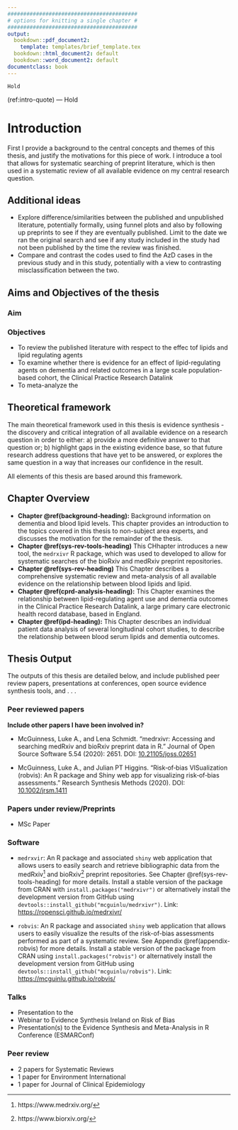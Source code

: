 ```yaml
---
#########################################
# options for knitting a single chapter #
#########################################
output:
  bookdown::pdf_document2:
    template: templates/brief_template.tex
  bookdown::html_document2: default
  bookdown::word_document2: default
documentclass: book
---
```


```block
Hold
```
(ref:intro-quote) --- Hold

# Introduction {#intro-heading}
\minitoc <!-- this will include a mini table of contents-->

First I provide a background to the central concepts and themes of this thesis, and justify the motivations for this piece of work. I introduce a tool that allows for systematic searching of preprint literature, which is then used in a systematic review of all available evidence on my central research question.

## Additional ideas

* Explore difference/similarities between the published and unpublished literature, potentially formally, using funnel plots and also by following up preprints to see if they are eventually published. Limit to the date we ran the original search and see if any study included in the study had not been published by the time the review was finished. 
* Compare and contrast the codes used to find the AzD cases in the previous study and in this study, potentially with a view to contrasting misclassification between the two.



## Aims and Objectives of the thesis

### Aim

### Objectives 

   * To review the published literature with respect to the effec tof lipids and lipid regulating agents  
   * To examine whether there is evidence for an effect of lipid-regulating agents on dementia and related outcomes in a large scale population-based cohort, the Clinical Practice Research Datalink
   * To meta-analyze the 

## Theoretical framework
The main theoretical framework used in this thesis is evidence synthesis - the discovery and critical integration of all available evidence on a research question in order to either: a) provide a more definitive answer to that question or; b) highlight gaps in the existing evidence base, so that future research address questions that have yet to be answered, or explores the same question in a way that increases our confidence in the result. 


All elements of this thesis are based around this framework.


## Chapter Overview

* __Chapter \@ref(background-heading):__ Background information on dementia and blood lipid levels. This chapter provides an introduction to the topics covered in this thesis to non-subject area experts, and discusses the motivation for the remainder of the thesis. 
* __Chapter \@ref(sys-rev-tools-heading)__ This CHhapter introduces a new tool, the `medrxivr` R package, which was used to developed to allow for systematic searches of the bioRxiv and medRxiv preprint repositories.
* __Chapter \@ref(sys-rev-heading)__ This Chapter describes a comprehensive systematic review and meta-analysis of all available evidence on the relationship between blood lipids and lipid. 
* __Chapter \@ref(cprd-analysis-heading):__ This Chapter examines the relationship between lipid-regulating agent use and dementia outcomes in the Clinical Practice Research Datalink, a large primary care electronic health record database, based in England. 
* __Chapter \@ref(ipd-heading):__ This Chapter describes an individual patient data analysis of several longitudinal cohort studies, to describe the relationship between blood serum lipids and dementia outcomes.


## Thesis Output

The outputs of this thesis are detailed below, and include published peer review papers, presentations at conferences, open source evidence synthesis tools, and . . . 

### Peer reviewed papers 

__Include other papers I have been involved in?__

  * McGuinness, Luke A., and Lena Schmidt. "medrxivr: Accessing and searching medRxiv and bioRxiv preprint data in R." Journal of Open Source Software 5.54 (2020): 2651. DOI: [10.21105/joss.02651](https://doi.org/10.21105/joss.02651)
  
  * McGuinness, Luke A., and Julian PT Higgins. "Risk‐of‐bias VISualization (robvis): An R package and Shiny web app for visualizing risk‐of‐bias assessments." Research Synthesis Methods (2020). DOI: [10.1002/jrsm.1411](https://doi.org/10.1002/jrsm.1411)
  
### Papers under review/Preprints

  * MSc Paper


### Software

* `medrxvir`: An R package and associated `shiny` web application that allows users to easily search and retrieve bibliographic data from the medRxiv^[https://www.medrxiv.org/] and bioRxiv^[https://www.biorxiv.org/] preprint repositories. See Chapter \@ref(sys-rev-tools-heading) for more details. Install a stable version of the package from CRAN with `install.packages("medrxivr")` or alternatively install the development version from GitHub using `devtools::install_github("mcguinlu/medrxivr")`. Link: [https://ropensci.github.io/medrxivr/](https://ropensci.github.io/medrxivr/)

* `robvis`: An R package and associated `shiny` web application that allows users to easily visualize the results of the risk-of-bias assessments performed as part of a systematic review. See Appendix \@ref(appendix-robvis) for more details. Install a stable version of the package from CRAN using `install.packages("robvis")` or alternatively install the development version from GitHub using `devtools::install_github("mcguinlu/robvis")`. Link: [https://mcguinlu.github.io/robvis/](https://mcguinlu.github.io/robvis/)

### Talks

* Presentation to the 
* Webinar to Evidence Synthesis Ireland on Risk of Bias
* Presentation(s) to the Evidence Synthesis and Meta-Analysis in R Conference (ESMARConf)

### Peer review

* 2 papers for Systematic Reviews
* 1 paper for Environment International
* 1 paper for Journal of Clinical Epidemiology




